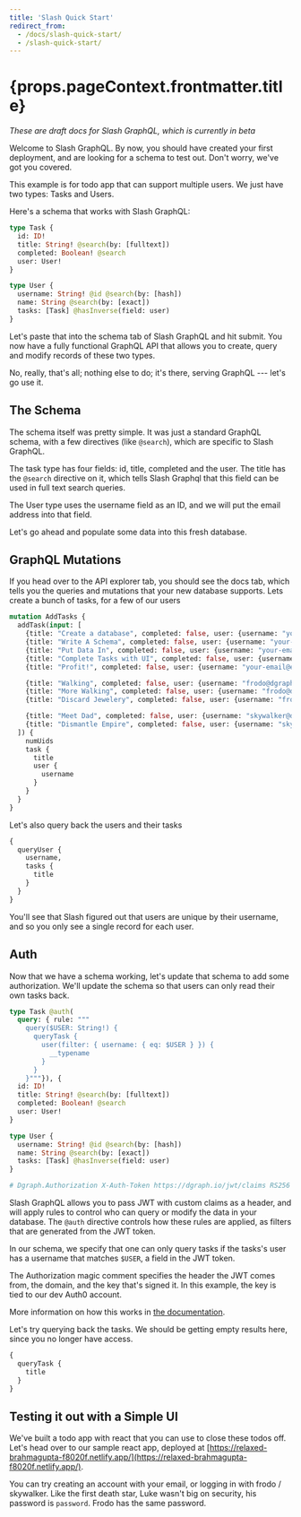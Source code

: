 ```yaml
---
title: 'Slash Quick Start'
redirect_from:
  - /docs/slash-quick-start/
  - /slash-quick-start/
---
```

<h1>{props.pageContext.frontmatter.title}</h1>

*These are draft docs for Slash GraphQL, which is currently in beta*

Welcome to Slash GraphQL. By now, you should have created your first deployment, and are looking for a schema to test out. Don't worry, we've got you covered.

This example is for todo app that can support multiple users. We just have two types: Tasks and Users.

Here's a schema that works with Slash GraphQL:

```graphql
type Task {
  id: ID!
  title: String! @search(by: [fulltext])
  completed: Boolean! @search
  user: User!
}

type User {
  username: String! @id @search(by: [hash])
  name: String @search(by: [exact])
  tasks: [Task] @hasInverse(field: user)
}
```

Let's paste that into the schema tab of Slash GraphQL and hit submit. You now have a fully functional GraphQL API that allows you to create, query and modify records of these two types.

No, really, that's all; nothing else to do; it's there, serving GraphQL --- let's go use it.

## The Schema

The schema itself was pretty simple. It was just a standard GraphQL schema, with a few directives (like `@search`), which are specific to Slash GraphQL.

The task type has four fields: id, title, completed and the user. The title has the `@search` directive on it, which tells Slash Graphql that this field can be used in full text search queries.

The User type uses the username field as an ID, and we will put the email address into that field.

Let's go ahead and populate some data into this fresh database.

## GraphQL Mutations

If you head over to the API explorer tab, you should see the docs tab, which tells you the queries and mutations that your new database supports. Lets create a bunch of tasks, for a few of our users

```graphql
mutation AddTasks {
  addTask(input: [
    {title: "Create a database", completed: false, user: {username: "your-email@example.com"}},
    {title: "Write A Schema", completed: false, user: {username: "your-email@example.com"}},
    {title: "Put Data In", completed: false, user: {username: "your-email@example.com"}},
    {title: "Complete Tasks with UI", completed: false, user: {username: "your-email@example.com"}},
    {title: "Profit!", completed: false, user: {username: "your-email@example.com"}},

    {title: "Walking", completed: false, user: {username: "frodo@dgraph.io"}},
    {title: "More Walking", completed: false, user: {username: "frodo@dgraph.io"}},
    {title: "Discard Jewelery", completed: false, user: {username: "frodo@dgraph.io"}},

    {title: "Meet Dad", completed: false, user: {username: "skywalker@dgraph.io"}},
    {title: "Dismantle Empire", completed: false, user: {username: "skywalker@dgraph.io"}}
  ]) {
    numUids
    task {
      title
      user {
        username
      }
    }
  }
}
```

Let's also query back the users and their tasks
```graphql
{
  queryUser {
    username,
    tasks {
      title
    }
  }
}
```

You'll see that Slash figured out that users are unique by their username, and so you only see a single record for each user.

## Auth

Now that we have a schema working, let's update that schema to add some authorization. We'll update the schema so that users can only read their own tasks back.

```graphql
type Task @auth(
  query: { rule: """
    query($USER: String!) {
      queryTask {
        user(filter: { username: { eq: $USER } }) {
          __typename
        }
      }
    }"""}), {
  id: ID!
  title: String! @search(by: [fulltext])
  completed: Boolean! @search
  user: User!
}

type User {
  username: String! @id @search(by: [hash])
  name: String @search(by: [exact])
  tasks: [Task] @hasInverse(field: user)
}

# Dgraph.Authorization X-Auth-Token https://dgraph.io/jwt/claims RS256 "-----BEGIN PUBLIC KEY-----\nMIIBIjANBgkqhkiG9w0BAQEFAAOCAQ8AMIIBCgKCAQEAp/qw/KXH23bpOuhXzsDp\ndo9bGNqjd/OkH2LkCT0PKFx5i/lmvFXdd04fhJD0Z0K3pUe7xHcRn1pIbZWlhwOR\n7siaCh9L729OQjnrxU/aPOKwsD19YmLWwTeVpE7vhDejhnRaJ7Pz8GImX/z/Xo50\nPFSYdX28Fb3kssfo+cMBz2+7h1prKeLZyDk30ItK9MMj9S5y+UKHDwfLV/ZHSd8m\nVVEYRXUNNzLsxD2XaEC5ym2gCjEP1QTgago0iw3Bm2rNAMBePgo4OMgYjH9wOOuS\nVnyvHhZdwiZAd1XtJSehORzpErgDuV2ym3mw1G9mrDXDzX9vr5l5CuBc3BjnvcFC\nFwIDAQAB\n-----END PUBLIC KEY-----"
```

Slash GraphQL allows you to pass JWT with custom claims as a header, and will apply rules to control who can query or modify the data in your database. The `@auth` directive controls how these rules are applied, as filters that are generated from the JWT token.

In our schema, we specify that one can only query tasks if the tasks's user has a username that matches `$USER`, a field in the JWT token.

The Authorization magic comment specifies the header the JWT comes from, the domain, and the key that's signed it. In this example, the key is tied to our dev Auth0 account.

More information on how this works in [the documentation](../doc/authorization/).

Let's try querying back the tasks. We should be getting empty results here, since you no longer have access.

```graphql
{
  queryTask {
    title
  }
}
```

## Testing it out with a Simple UI

We've built a todo app with react that you can use to close these todos off. Let's head over to our sample react app, deployed at [https://relaxed-brahmagupta-f8020f.netlify.app/](https://relaxed-brahmagupta-f8020f.netlify.app/).

You can try creating an account with your email, or logging in with frodo / skywalker. Like the first death star, Luke wasn't big on security, his password is `password`. Frodo has the same password.
